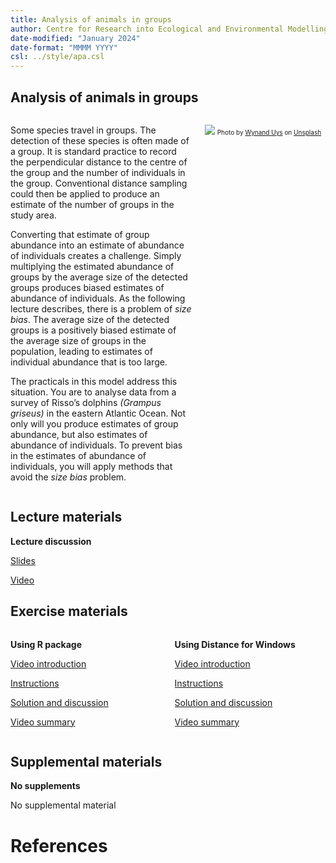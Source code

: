 ```yaml
---
title: Analysis of animals in groups
author: Centre for Research into Ecological and Environmental Modelling <br> **University of St Andrews**
date-modified: "January 2024"
date-format: "MMMM YYYY"
csl: ../style/apa.csl
---
```


## Analysis of animals in groups


::: columns

::: {.column width="60%"}
Some species travel in groups. The detection of these species is often made of a group. It is standard practice to record the perpendicular distance to the centre of the group and the number of individuals in the group. Conventional distance sampling could then be applied to produce an estimate of the number of groups in the study area.

Converting that estimate of group abundance into an estimate of abundance of individuals creates a challenge. Simply multiplying the estimated abundance of groups by the average size of the detected groups produces biased estimates of abundance of individuals. As the following lecture describes, there is a problem of *size bias*. The average size of the detected groups is a positively biased estimate of the average size of groups in the population, leading to estimates of individual abundance that is too large.

The practicals in this model address this situation. You are to analyse data from a survey of Risso's dolphins *(Grampus griseus)* in the eastern Atlantic Ocean. Not only will you produce estimates of group abundance, but also estimates of abundance of individuals. To prevent bias in the estimates of abundance of individuals, you will apply methods that avoid the *size bias* problem.
:::

::: {.column width="40%"}
![](dolphins-unsplash.jpg)
<font size=-2>Photo by <a href="https://unsplash.com/@wynand_uys?utm_content=creditCopyText&utm_medium=referral&utm_source=unsplash">Wynand Uys</a> on <a href="https://unsplash.com/photos/six-dolphins-at-calm-water-0_32AIxy1Hk?utm_content=creditCopyText&utm_medium=referral&utm_source=unsplash">Unsplash</a></font>
  

:::

:::

## Lecture materials
::: slide-deck
**Lecture discussion**


::: slides
[Slides](Mod9-2023-clusters.pdf)
:::


::: video
[Video](https://youtu.be/A_NRZqWEhXs)
:::
:::

## Exercise materials

::: columns

::: {.column width="50%"}
::: lab
**Using R package**

::: video
[Video introduction](https://youtu.be/6GGDkGzKZt4)
:::


::: instructions
[Instructions](R-prac/Pr9-instructions.qmd)
:::

::: instructions
[Solution and discussion](R-prac/Prac9_solution.qmd)
:::

::: video
[Video summary](https://youtu.be/HiVKN8MuQHU)
:::


:::
:::

::: {.column width="50%"}

::: lab
**Using Distance for Windows**

::: video
[Video introduction](https://youtu.be/xSXRnWysgEw)
:::

::: instructions
[Instructions](DistWin-prac/Pr9-instructions-DistWin.qmd)
:::

::: instructions
[Solution and discussion](DistWin-prac/Pr9-solution-DistWin.qmd)
:::

::: video
[Video summary](https://youtu.be/w9_vjoniXTY)
:::

:::

:::


:::

## Supplemental materials
::: homework
**No supplements**

::: instructions
No supplemental material
:::
:::

# References
